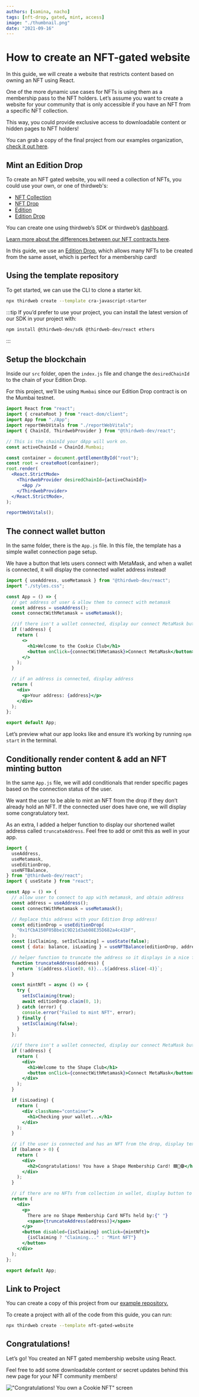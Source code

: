 ```yaml
---
authors: [samina, nacho]
tags: [nft-drop, gated, mint, access]
image: "./thumbnail.png"
date: "2021-09-16"
---
```


# How to create an NFT-gated website

In this guide, we will create a website that restricts content based on owning an NFT using React.

<!-- truncate -->

One of the more dynamic use cases for NFTs is using them as a membership pass to the NFT holders.
Let’s assume you want to create a website for your community that is only accessible if you have an NFT from
a specific NFT collection.

This way, you could provide exclusive access to downloadable content or hidden pages to NFT holders!

You can grab a copy of the final project from our examples organization, [check it out here](https://github.com/thirdweb-example/NFT-Gated-Website).

## Mint an Edition Drop

To create an NFT gated website, you will need a collection of NFTs, you could use your own, or one of thirdweb's:

- [NFT Collection](/pre-built-contracts/nft-collection)
- [NFT Drop](/pre-built-contracts/nft-drop)
- [Edition](/pre-built-contracts/edition)
- [Edition Drop](/pre-built-contracts/edition-drop)

You can create one using thirdweb’s SDK or thirdweb’s [dashboard](https://thirdweb.com/dashboard).

[Learn more about the differences between our NFT contracts here](https://portal.thirdweb.com/pre-built-contracts/nfts).

In this guide, we use an [Edition Drop](/pre-built-contracts/edition-drop), which allows many NFTs to be created from the same asset, which is perfect for a membership card!

## Using the template repository

To get started, we can use the CLI to clone a starter kit.

```bash
npx thirdweb create --template cra-javascript-starter
```

:::tip
If you’d prefer to use your project, you can install the latest version of our SDK in your project with:

```bash
npm install @thirdweb-dev/sdk @thirdweb-dev/react ethers
```

:::

## Setup the blockchain

Inside our `src` folder, open the `index.js` file and change the `desiredChainId` to the chain of your Edition Drop.

For this project, we’ll be using `Mumbai` since our Edition Drop contract is on the Mumbai testnet.

```jsx title="index.js"
import React from "react";
import { createRoot } from "react-dom/client";
import App from "./App";
import reportWebVitals from "./reportWebVitals";
import { ChainId, ThirdwebProvider } from "@thirdweb-dev/react";

// This is the chainId your dApp will work on.
const activeChainId = ChainId.Mumbai;

const container = document.getElementById("root");
const root = createRoot(container);
root.render(
  <React.StrictMode>
    <ThirdwebProvider desiredChainId={activeChainId}>
      <App />
    </ThirdwebProvider>
  </React.StrictMode>,
);

reportWebVitals();
```

## The connect wallet button

In the same folder, there is the `App.js` file.
In this file, the template has a simple wallet connection page setup.

We have a button that lets users connect with MetaMask, and
when a wallet is connected, it will display the connected wallet address instead!

```jsx title="App.js"
import { useAddress, useMetamask } from "@thirdweb-dev/react";
import "./styles.css";

const App = () => {
  // get address of user & allow them to connect with metamask
  const address = useAddress();
  const connectWithMetamask = useMetamask();

  //if there isn't a wallet connected, display our connect MetaMask button
  if (!address) {
    return (
      <>
        <h1>Welcome to the Cookie Club</h1>
        <button onClick={connectWithMetamask}>Connect MetaMask</button>
      </>
    );
  }

  // if an address is connected, display address
  return (
    <div>
      <p>Your address: {address}</p>
    </div>
  );
};

export default App;
```

Let’s preview what our app looks like and ensure it’s working by running `npm start` in the terminal.

## Conditionally render content & add an NFT minting button

In the same `App.js` file, we will add conditionals that render specific pages based on the connection status of the user.

We want the user to be able to mint an NFT from the drop if they don’t already hold an NFT.
If the connected user does have one, we will display some congratulatory text.

As an extra, I added a helper function to display our shortened wallet address called `truncateAddress`.
Feel free to add or omit this as well in your app.

```jsx title="App.js"
import {
  useAddress,
  useMetamask,
  useEditionDrop,
  useNFTBalance,
} from "@thirdweb-dev/react";
import { useState } from "react";

const App = () => {
  // allow user to connect to app with metamask, and obtain address
  const address = useAddress();
  const connectWithMetamask = useMetamask();

  // Replace this address with your Edition Drop address!
  const editionDrop = useEditionDrop(
    "0x1fCbA150F05Bbe1C9D21d3ab08E35D682a4c41bF",
  );
  const [isClaiming, setIsClaiming] = useState(false);
  const { data: balance, isLoading } = useNFTBalance(editionDrop, address, "0");

  // helper function to truncate the address so it displays in a nice format
  function truncateAddress(address) {
    return `${address.slice(0, 6)}...${address.slice(-4)}`;
  }

  const mintNft = async () => {
    try {
      setIsClaiming(true);
      await editionDrop.claim(0, 1);
    } catch (error) {
      console.error("Failed to mint NFT", error);
    } finally {
      setIsClaiming(false);
    }
  };

  //if there isn't a wallet connected, display our connect MetaMask button
  if (!address) {
    return (
      <div>
        <h1>Welcome to the Shape Club</h1>
        <button onClick={connectWithMetamask}>Connect MetaMask</button>
      </div>
    );
  }

  if (isLoading) {
    return (
      <div className="container">
        <h1>Checking your wallet...</h1>
      </div>
    );
  }

  // if the user is connected and has an NFT from the drop, display text
  if (balance > 0) {
    return (
      <div>
        <h2>Congratulations! You have a Shape Membership Card! 🟦🔺🟣</h2>
      </div>
    );
  }

  // if there are no NFTs from collection in wallet, display button to mint
  return (
    <div>
      <p>
        There are no Shape Membership Card NFTs held by:{" "}
        <span>{truncateAddress(address)}</span>
      </p>
      <button disabled={isClaiming} onClick={mintNft}>
        {isClaiming ? "Claiming..." : "Mint NFT"}
      </button>
    </div>
  );
};

export default App;
```

## Link to Project

You can create a copy of this project from our [example repository.](https://github.com/thirdweb-example/nft-gated-website)

To create a project with all of the code from this guide, you can run:

```bash
npx thirdweb create --template nft-gated-website
```

## Congratulations!

Let’s go! You created an NFT gated membership website using React.

Feel free to add some downloadable content or secret updates behind this new page for your NFT community members!

!["Congratulations! You own a Cookie NFT" screen](./congratulations-screen.png)
